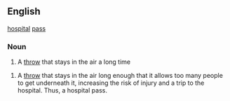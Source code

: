 ==English==
[[hospital]] [[pass]]
===Noun===
# {{cattag|Ultimate Frisbee}} A [[throw]] that stays in the air a long time

# {{cattag|Ultimate Frisbee}} A [[throw]] that stays in the air long enough that it allows too many people to get underneath it, increasing the risk of injury and a trip to the hospital. Thus, a hospital pass.